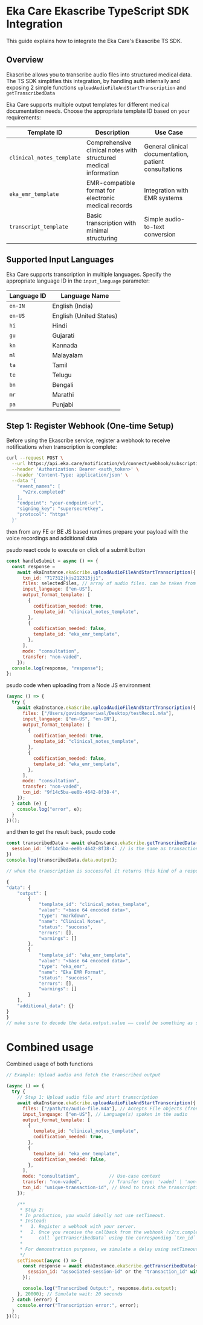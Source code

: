 # Eka Care Ekascribe TypeScript SDK Integration

This guide explains how to integrate the Eka Care's Ekascribe TS SDK.

## Overview

Ekascribe allows you to transcribe audio files into structured medical data. The TS SDK simplifies this integration, by handling auth internally and exposing 2 simple functions `uploadAudioFileAndStartTranscription` and `getTranscribedData`

Eka Care supports multiple output templates for different medical documentation needs. Choose the appropriate template ID based on your requirements:

| Template ID               | Description                                                      | Use Case                                              |
| ------------------------- | ---------------------------------------------------------------- | ----------------------------------------------------- |
| `clinical_notes_template` | Comprehensive clinical notes with structured medical information | General clinical documentation, patient consultations |
| `eka_emr_template`        | EMR-compatible format for electronic medical records             | Integration with EMR systems                          |
| `transcript_template`     | Basic transcription with minimal structuring                     | Simple audio-to-text conversion                       |

## Supported Input Languages

Eka Care supports transcription in multiple languages. Specify the appropriate language ID in the `input_language` parameter:

| Language ID | Language Name           |
| ----------- | ----------------------- |
| `en-IN`     | English (India)         |
| `en-US`     | English (United States) |
| `hi`        | Hindi                   |
| `gu`        | Gujarati                |
| `kn`        | Kannada                 |
| `ml`        | Malayalam               |
| `ta`        | Tamil                   |
| `te`        | Telugu                  |
| `bn`        | Bengali                 |
| `mr`        | Marathi                 |
| `pa`        | Punjabi                 |

## Step 1: Register Webhook (One-time Setup)

Before using the Ekascribe service, register a webhook to receive notifications when transcription is complete:

```bash
curl --request POST \
  --url https://api.eka.care/notification/v1/connect/webhook/subscriptions \
  --header 'Authorization: Bearer <auth_token>' \
  --header 'Content-Type: application/json' \
  --data '{
    "event_names": [
      "v2rx.completed"
    ],
    "endpoint": "your-endpoint-url",
    "signing_key": "supersecretkey",
    "protocol": "https"
  }'
```

then from any FE or BE JS based runtimes prepare your payload with the voice recordings and additional data

psudo react code to execute on click of a submit button

```js
const handleSubmit = async () => {
  const response =
    await ekaInstance.ekaScribe.uploadAudioFileAndStartTranscription({
      txn_id: "717312jkjs212313jj1",
      files: selectedFiles, // array of audio files. can be taken from the user/your app with the <input /> tag.
      input_language: ["en-US"],
      output_format_template: [
        {
          codification_needed: true,
          template_id: "clinical_notes_template",
        },
        {
          codification_needed: false,
          template_id: "eka_emr_template",
        },
      ],
      mode: "consultation",
      transfer: "non-vaded",
    });
  console.log(response, "response");
};
```

psudo code when uploading from a Node JS environment

```js
(async () => {
  try {
    await ekaInstance.ekaScribe.uploadAudioFileAndStartTranscription({
      files: ["/Users/govindganeriwal/Desktop/testReco1.m4a"],
      input_language: ["en-US", "en-IN"],
      output_format_template: [
        {
          codification_needed: true,
          template_id: "clinical_notes_template",
        },
        {
          codification_needed: false,
          template_id: "eka_emr_template",
        },
      ],
      mode: "consultation",
      transfer: "non-vaded",
      txn_id: "9f14c5ba-ee0b-4642-8f38-4",
    });
  } catch (e) {
    console.log("error", e);
  }
})();
```

and then to get the result back,
psudo code

```js
const transcribedData = await ekaInstance.ekaScribe.getTranscribedData({
  session_id: `9f14c5ba-ee0b-4642-8f38-4` // is the same as transaction id
})
console.log(transcribedData.data.output);

// when the transcription is successful it returns this kind of a response

{
"data": {
    "output": [
        {
            "template_id": "clinical_notes_template",
            "value": "<base 64 encoded data>",
            "type": "markdown",
            "name": "Clinical Notes",
            "status": "success",
            "errors": [],
            "warnings": []
        },
        {
            "template_id": "eka_emr_template",
            "value": "<base 64 encoded data>",
            "type": "eka_emr",
            "name": "Eka EMR Format",
            "status": "success",
            "errors": [],
            "warnings": []
        }
    ],
    "additional_data": {}
}
}
// make sure to decode the data.output.value —— could be something as simple as using `atob`
```

# Combined usage

Combined usage of both functions

```js
// Example: Upload audio and fetch the transcribed output

(async () => {
  try {
    // Step 1: Upload audio file and start transcription
    await ekaInstance.ekaScribe.uploadAudioFileAndStartTranscription({
      files: ["/path/to/audio-file.m4a"], // Accepts File objects (frontend) or file paths (backend)
      input_language: ["en-US"], // Language(s) spoken in the audio
      output_format_template: [
        {
          template_id: "clinical_notes_template",
          codification_needed: true,
        },
        {
          template_id: "eka_emr_template",
          codification_needed: false,
        },
      ],
      mode: "consultation",           // Use-case context
      transfer: "non-vaded",          // Transfer type: 'vaded' | 'non-vaded'
      txn_id: "unique-transaction-id", // Used to track the transcription session
    });

    /**
     * Step 2:
     * In production, you would ideally not use setTimeout.
     * Instead:
     *   1. Register a webhook with your server.
     *   2. Once you receive the callback from the webhook (v2rx.completed),
     *      call `getTranscribedData` using the corresponding `txn_id` or `session_id`.
     *
     * For demonstration purposes, we simulate a delay using setTimeout.
     */
    setTimeout(async () => {
      const response = await ekaInstance.ekaScribe.getTranscribedData({
        session_id: "associated-session-id" or the "transaction_id" with which you initiated,
      });

      console.log("Transcribed Output:", response.data.output);
    }, 20000); // Simulate wait: 20 seconds
  } catch (error) {
    console.error("Transcription error:", error);
  }
})();
```
